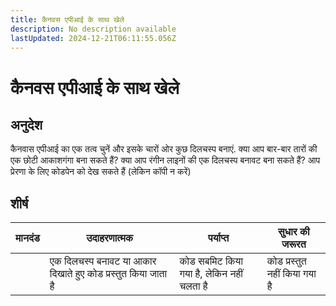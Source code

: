 ```yaml
---
title: कैनवस एपीआई के साथ खेले
description: No description available
lastUpdated: 2024-12-21T06:11:55.056Z
---
```


# कैनवस एपीआई के साथ खेले

## अनुदेश

कैनवास एपीआई का एक तत्व चुनें और इसके चारों ओर कुछ दिलचस्प बनाएं. क्या आप बार-बार तारों की एक छोटी आकाशगंगा बना सकते हैं? क्या आप रंगीन लाइनों की एक दिलचस्प बनावट बना सकते हैं? आप प्रेरणा के लिए कोडपेन को देख सकते हैं (लेकिन कॉपी न करें)

## शीर्ष

| मानदंड | उदाहरणात्मक                                                   | पर्याप्त                                  | सुधार की जरूरत                |
| ------ | ------------------------------------------------------------- | ----------------------------------------- | ----------------------------- |
|        | एक दिलचस्प बनावट या आकार दिखाते हुए कोड प्रस्तुत किया जाता है | कोड सबमिट किया गया है, लेकिन नहीं चलता है | कोड प्रस्तुत नहीं किया गया है |

